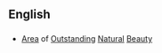 ==English==

==={{initialism}}===
{{wikipedia|Area of Outstanding Natural Beauty}}
*[[area|Area]] of [[outstanding|Outstanding]] [[natural|Natural]] [[beauty|Beauty]]